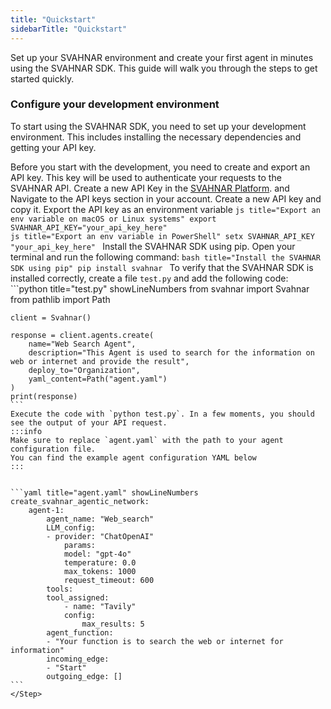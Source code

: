 ```yaml
---
title: "Quickstart"
sidebarTitle: "Quickstart"
---
```


Set up your SVAHNAR environment and create your first agent in minutes using the SVAHNAR SDK. This guide will walk you through the steps to get started quickly.

### Configure your development environment
To start using the SVAHNAR SDK, you need to set up your development environment. This includes installing the necessary dependencies and getting your API key.

Before you start with the development, you need to create and export an API key. This key will be used to authenticate your requests to the SVAHNAR API.
<Steps>
    <Step title='Get an API Key'>Create a new API Key in the [SVAHNAR Platform](https://platform.svahnar.com/). and Navigate to the API keys section in your account. Create a new API key and copy it.</Step>
    <Step title='Export the API key'>
    Export the API key as an environment variable
    <Tabs>
        <TabItem value="mac/linux" label="macOS / Linux" default>
            ```js title="Export an env variable on macOS or Linux systems"
            export SVAHNAR_API_KEY="your_api_key_here"
            ```    
        </TabItem>
        <TabItem value="windows" label="Windows">
            ```js title="Export an env variable in PowerShell"
            setx SVAHNAR_API_KEY "your_api_key_here"
            ```
        </TabItem>
    </Tabs>
    </Step>
    <Step title='Install the SVAHNAR SDK'>
    Install the SVAHNAR SDK using pip. Open your terminal and run the following command:
    <Tabs>
        <TabItem value="pip" label="Python" default>
            ```bash title="Install the SVAHNAR SDK using pip"
            pip install svahnar
            ```
        </TabItem>
    </Tabs>
    </Step>
    <Step title='Create your first agent'>
    To verify that the SVAHNAR SDK is installed correctly, create a file `test.py` and add the following code:
    ```python title="test.py" showLineNumbers
    from svahnar import Svahnar
    from pathlib import Path

    client = Svahnar()

    response = client.agents.create(
        name="Web Search Agent",
        description="This Agent is used to search for the information on web or internet and provide the result",
        deploy_to="Organization",
        yaml_content=Path("agent.yaml")
    )
    print(response)
    ```
    Execute the code with `python test.py`. In a few moments, you should see the output of your API request.
    :::info
    Make sure to replace `agent.yaml` with the path to your agent configuration file.
    You can find the example agent configuration YAML below
    :::


    ```yaml title="agent.yaml" showLineNumbers
    create_svahnar_agentic_network:
        agent-1:
            agent_name: "Web_search"
            LLM_config:
            - provider: "ChatOpenAI"
                params:
                model: "gpt-4o"
                temperature: 0.0
                max_tokens: 1000
                request_timeout: 600
            tools:
            tool_assigned:
                - name: "Tavily"
                config:
                    max_results: 5
            agent_function:
            - "Your function is to search the web or internet for information"
            incoming_edge:
            - "Start"
            outgoing_edge: []
    ```
    </Step>

</Steps>